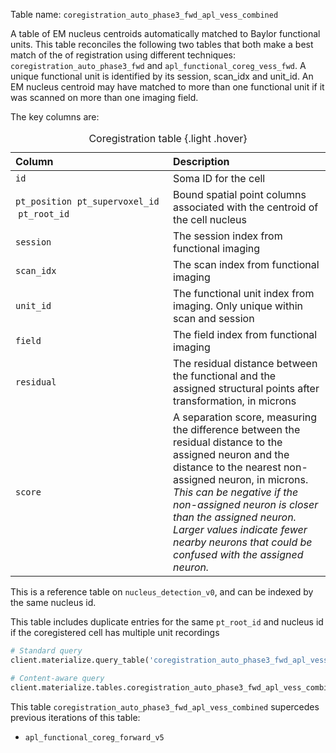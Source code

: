 Table name: `coregistration_auto_phase3_fwd_apl_vess_combined`

A table of EM nucleus centroids automatically matched to Baylor functional units. This table reconciles the following two tables that both make a best match of the of registration using different techniques: `coregistration_auto_phase3_fwd` and `apl_functional_coreg_vess_fwd`. A unique functional unit is identified by its session, scan_idx and unit_id. An EM nucleus centroid may have matched to more than one functional unit if it was scanned on more than one imaging field.

The key columns are:

| Column | Description |
| :--- | :--- |
| `id` | Soma ID for the cell |
| `pt_position` \ `pt_supervoxel_id` \ `pt_root_id` | Bound spatial point columns associated with the centroid of the cell nucleus |
| `session`| The session index from functional imaging |
| `scan_idx` | The scan index from functional imaging |
| `unit_id` | The functional unit index from imaging. Only unique within scan and session |
| `field` | The field index from functional imaging |
| `residual` | The residual distance between the functional and the assigned structural points after transformation, in microns |
| `score` | A separation score, measuring the difference between the residual distance to the assigned neuron and the distance to the nearest non-assigned neuron, in microns. *This can be negative if the non-assigned neuron is closer than the assigned neuron. Larger values indicate fewer nearby neurons that could be confused with the assigned neuron.* |

: Coregistration table {.light .hover}

:::{.callout-tip}
This is a reference table on `nucleus_detection_v0`, and can be indexed by the same nucleus id. 
:::

:::{.callout-warning}
This table includes duplicate entries for the same `pt_root_id` and nucleus id if the coregistered cell has multiple unit recordings
:::

```python
# Standard query
client.materialize.query_table('coregistration_auto_phase3_fwd_apl_vess_combined')

# Content-aware query
client.materialize.tables.coregistration_auto_phase3_fwd_apl_vess_combined(id=example_nucleus_id).query()
```

This table `coregistration_auto_phase3_fwd_apl_vess_combined` supercedes previous iterations of this table:

* `apl_functional_coreg_forward_v5`